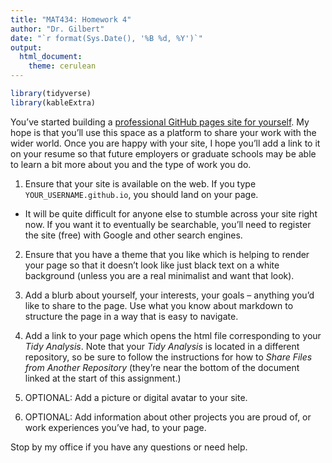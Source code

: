 ```yaml
---
title: "MAT434: Homework 4"
author: "Dr. Gilbert"
date: "`r format(Sys.Date(), '%B %d, %Y')`"
output:
  html_document:
    theme: cerulean
---
```


```r
library(tidyverse)
library(kableExtra)
```

You've started building a [professional GitHub pages site for yourself](https://agmath.github.io/ClassificationCourse/Day5_GitHubPages.html). My hope is that you'll use this space as a platform to share your work with the wider world. Once you are happy with your site, I hope you'll add a link to it on your resume so that future employers or graduate schools may be able to learn a bit more about you and the type of work you do.

1. Ensure that your site is available on the web. If you type `YOUR_USERNAME.github.io`, you should land on your page.
  
  + It will be quite difficult for anyone else to stumble across your site right now. If you want it to eventually be searchable, you'll need to register the site (free) with Google and other search engines.
  
2. Ensure that you have a theme that you like which is helping to render your page so that it doesn't look like just black text on a white background (unless you are a real minimalist and want that look).

3. Add a blurb about yourself, your interests, your goals -- anything you'd like to share to the page. Use what you know about markdown to structure the page in a way that is easy to navigate.

4. Add a link to your page which opens the html file corresponding to your *Tidy Analysis*. Note that your *Tidy Analysis* is located in a different repository, so be sure to follow the instructions for how to *Share Files from Another Repository* (they're near the bottom of the document linked at the start of this assignment.)

5. OPTIONAL: Add a picture or digital avatar to your site.

6. OPTIONAL: Add information about other projects you are proud of, or work experiences you've had, to your page.

Stop by my office if you have any questions or need help.